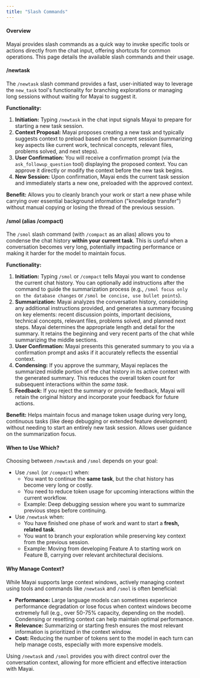 ```yaml
---
title: "Slash Commands"
---
```


#### Overview

Mayai provides slash commands as a quick way to invoke specific tools or actions directly from the chat input, offering shortcuts for common operations. This page details the available slash commands and their usage.

#### /newtask

The `/newtask` slash command provides a fast, user-initiated way to leverage the `new_task` tool's functionality for branching explorations or managing long sessions without waiting for Mayai to suggest it.

**Functionality:**

1. **Initiation:** Typing `/newtask` in the chat input signals Mayai to prepare for starting a new task session.
2. **Context Proposal:** Mayai proposes creating a new task and typically suggests context to preload based on the current session (summarizing key aspects like current work, technical concepts, relevant files, problems solved, and next steps).
3. **User Confirmation:** You will receive a confirmation prompt (via the `ask_followup_question` tool) displaying the proposed context. You can approve it directly or modify the context before the new task begins.
4. **New Session:** Upon confirmation, Mayai ends the current task session and immediately starts a new one, preloaded with the approved context.

**Benefit:** Allows you to cleanly branch your work or start a new phase while carrying over essential background information ("knowledge transfer") without manual copying or losing the thread of the previous session.

#### /smol (alias /compact)

The `/smol` slash command (with `/compact` as an alias) allows you to condense the chat history **within your current task**. This is useful when a conversation becomes very long, potentially impacting performance or making it harder for the model to maintain focus.

**Functionality:**

1. **Initiation:** Typing `/smol` or `/compact` tells Mayai you want to condense the current chat history. You can optionally add instructions after the command to guide the summarization process (e.g., `/smol focus only on the database changes` or `/smol be concise, use bullet points`).
2. **Summarization:** Mayai analyzes the conversation history, considering any additional instructions provided, and generates a summary focusing on key elements: recent discussion points, important decisions, technical concepts, relevant files, problems solved, and planned next steps. Mayai determines the appropriate length and detail for the summary. It retains the beginning and very recent parts of the chat while summarizing the middle sections.
3. **User Confirmation:** Mayai presents this generated summary to you via a confirmation prompt and asks if it accurately reflects the essential context.
4. **Condensing:** If you approve the summary, Mayai replaces the summarized middle portion of the chat history in its active context with the generated summary. This reduces the overall token count for subsequent interactions within the _same task_.
5. **Feedback:** If you reject the summary or provide feedback, Mayai will retain the original history and incorporate your feedback for future actions.

**Benefit:** Helps maintain focus and manage token usage during very long, continuous tasks (like deep debugging or extended feature development) without needing to start an entirely new task session. Allows user guidance on the summarization focus.

#### When to Use Which?

Choosing between `/newtask` and `/smol` depends on your goal:

- Use `/smol` (or `/compact`) when:
    - You want to continue the **same task**, but the chat history has become very long or costly.
    - You need to reduce token usage for upcoming interactions within the current workflow.
    - Example: Deep debugging session where you want to summarize previous steps before continuing.
- Use `/newtask` when:
    - You have finished one phase of work and want to start a **fresh, related task**.
    - You want to branch your exploration while preserving key context from the previous session.
    - Example: Moving from developing Feature A to starting work on Feature B, carrying over relevant architectural decisions.

#### Why Manage Context?

While Mayai supports large context windows, actively managing context using tools and commands like `/newtask` and `/smol` is often beneficial:

- **Performance:** Large language models can sometimes experience performance degradation or lose focus when context windows become extremely full (e.g., over 50-75% capacity, depending on the model). Condensing or resetting context can help maintain optimal performance.
- **Relevance:** Summarizing or starting fresh ensures the most relevant information is prioritized in the context window.
- **Cost:** Reducing the number of tokens sent to the model in each turn can help manage costs, especially with more expensive models.

Using `/newtask` and `/smol` provides you with direct control over the conversation context, allowing for more efficient and effective interaction with Mayai.

